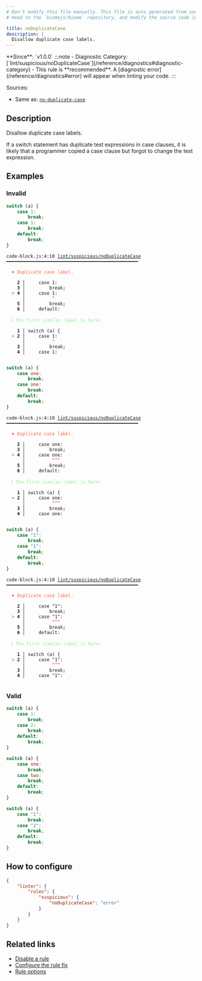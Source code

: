```yaml
---
# Don't modify this file manually. This file is auto generated from source, and you will lose your changes next time the website is built.
# Head to the `biomejs/biome` repository, and modify the source code in there.

title: noDuplicateCase
description: |
  Disallow duplicate case labels.
---
```


<Tabs>
<TabItem label="JavaScript (and super languages)" icon="seti:javascript">
**Since**: `v1.0.0`
:::note
- Diagnostic Category: [`lint/suspicious/noDuplicateCase`](/reference/diagnostics#diagnostic-category)
- This rule is **recommended**. A [diagnostic error](/reference/diagnostics#error) will appear when linting your code.
:::

Sources: 
- Same as: <a href="https://eslint.org/docs/latest/rules/no-duplicate-case" target="_blank"><code>no-duplicate-case</code></a>

## Description
Disallow duplicate case labels.

If a switch statement has duplicate test expressions in case clauses, it is likely that a programmer copied a case clause but forgot to change the test expression.

## Examples

### Invalid

```js
switch (a) {
    case 1:
        break;
    case 1:
        break;
    default:
        break;
}
```

<pre class="language-text"><code class="language-text">code-block.js:4:10 <a href="https://biomejs.dev/linter/rules/no-duplicate-case">lint/suspicious/noDuplicateCase</a> ━━━━━━━━━━━━━━━━━━━━━━━━━━━━━━━━━━━━━━━━━━━━━━━━━<br /><br />  <strong><span style="color: Tomato;">✖</span></strong> <span style="color: Tomato;">Duplicate case label.</span><br />  <br />    <strong>2 │ </strong>    case 1:<br />    <strong>3 │ </strong>        break;<br />  <strong><span style="color: Tomato;">&gt;</span></strong> <strong>4 │ </strong>    case 1:<br />   <strong>   │ </strong>         <strong><span style="color: Tomato;">^</span></strong><br />    <strong>5 │ </strong>        break;<br />    <strong>6 │ </strong>    default:<br />  <br />  <strong><span style="color: lightgreen;">ℹ</span></strong> <span style="color: lightgreen;">The first similar label is here:</span><br />  <br />    <strong>1 │ </strong>switch (a) &#123;<br />  <strong><span style="color: Tomato;">&gt;</span></strong> <strong>2 │ </strong>    case 1:<br />   <strong>   │ </strong>         <strong><span style="color: Tomato;">^</span></strong><br />    <strong>3 │ </strong>        break;<br />    <strong>4 │ </strong>    case 1:<br />  <br /></code></pre>

```js
switch (a) {
    case one:
        break;
    case one:
        break;
    default:
        break;
}
```

<pre class="language-text"><code class="language-text">code-block.js:4:10 <a href="https://biomejs.dev/linter/rules/no-duplicate-case">lint/suspicious/noDuplicateCase</a> ━━━━━━━━━━━━━━━━━━━━━━━━━━━━━━━━━━━━━━━━━━━━━━━━━<br /><br />  <strong><span style="color: Tomato;">✖</span></strong> <span style="color: Tomato;">Duplicate case label.</span><br />  <br />    <strong>2 │ </strong>    case one:<br />    <strong>3 │ </strong>        break;<br />  <strong><span style="color: Tomato;">&gt;</span></strong> <strong>4 │ </strong>    case one:<br />   <strong>   │ </strong>         <strong><span style="color: Tomato;">^</span></strong><strong><span style="color: Tomato;">^</span></strong><strong><span style="color: Tomato;">^</span></strong><br />    <strong>5 │ </strong>        break;<br />    <strong>6 │ </strong>    default:<br />  <br />  <strong><span style="color: lightgreen;">ℹ</span></strong> <span style="color: lightgreen;">The first similar label is here:</span><br />  <br />    <strong>1 │ </strong>switch (a) &#123;<br />  <strong><span style="color: Tomato;">&gt;</span></strong> <strong>2 │ </strong>    case one:<br />   <strong>   │ </strong>         <strong><span style="color: Tomato;">^</span></strong><strong><span style="color: Tomato;">^</span></strong><strong><span style="color: Tomato;">^</span></strong><br />    <strong>3 │ </strong>        break;<br />    <strong>4 │ </strong>    case one:<br />  <br /></code></pre>

```js
switch (a) {
    case "1":
        break;
    case "1":
        break;
    default:
        break;
}
```

<pre class="language-text"><code class="language-text">code-block.js:4:10 <a href="https://biomejs.dev/linter/rules/no-duplicate-case">lint/suspicious/noDuplicateCase</a> ━━━━━━━━━━━━━━━━━━━━━━━━━━━━━━━━━━━━━━━━━━━━━━━━━<br /><br />  <strong><span style="color: Tomato;">✖</span></strong> <span style="color: Tomato;">Duplicate case label.</span><br />  <br />    <strong>2 │ </strong>    case &quot;1&quot;:<br />    <strong>3 │ </strong>        break;<br />  <strong><span style="color: Tomato;">&gt;</span></strong> <strong>4 │ </strong>    case &quot;1&quot;:<br />   <strong>   │ </strong>         <strong><span style="color: Tomato;">^</span></strong><strong><span style="color: Tomato;">^</span></strong><strong><span style="color: Tomato;">^</span></strong><br />    <strong>5 │ </strong>        break;<br />    <strong>6 │ </strong>    default:<br />  <br />  <strong><span style="color: lightgreen;">ℹ</span></strong> <span style="color: lightgreen;">The first similar label is here:</span><br />  <br />    <strong>1 │ </strong>switch (a) &#123;<br />  <strong><span style="color: Tomato;">&gt;</span></strong> <strong>2 │ </strong>    case &quot;1&quot;:<br />   <strong>   │ </strong>         <strong><span style="color: Tomato;">^</span></strong><strong><span style="color: Tomato;">^</span></strong><strong><span style="color: Tomato;">^</span></strong><br />    <strong>3 │ </strong>        break;<br />    <strong>4 │ </strong>    case &quot;1&quot;:<br />  <br /></code></pre>

### Valid

```js
switch (a) {
    case 1:
        break;
    case 2:
        break;
    default:
        break;
}
```

```js
switch (a) {
    case one:
        break;
    case two:
        break;
    default:
        break;
}
```

```js
switch (a) {
    case "1":
        break;
    case "2":
        break;
    default:
        break;
}
```

## How to configure
```json title="biome.json"
{
	"linter": {
		"rules": {
			"suspicious": {
				"noDuplicateCase": "error"
			}
		}
	}
}

```
## Related links

- [Disable a rule](/linter/#disable-a-lint-rule)
- [Configure the rule fix](/linter#configure-the-rule-fix)
- [Rule options](/linter/#rule-options)

</TabItem>
</Tabs>

